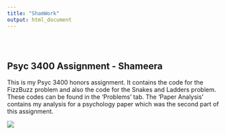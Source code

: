 ```yaml
---
title: "ShamWork"
output: html_document
---
```


<style type="text/css">
.title {
  display: none;
}

#getting-started img {
  margin-right: 10px;
}

</style>

<div class="row" style="padding-top: 30px;">
<div class="col-sm-6">

# **Psyc 3400 Assignment - Shameera**

This is my Psyc 3400 honors assignment. It contains the code for the FizzBuzz problem and also the code for the Snakes and Ladders problem. These codes can be found in the 'Problems' tab. The 'Paper Analysis' contains my analysis for a psychology paper which was the second part of this assignment.


</div>
<div class="col-sm-6">

![](images/Welcome.jpg)